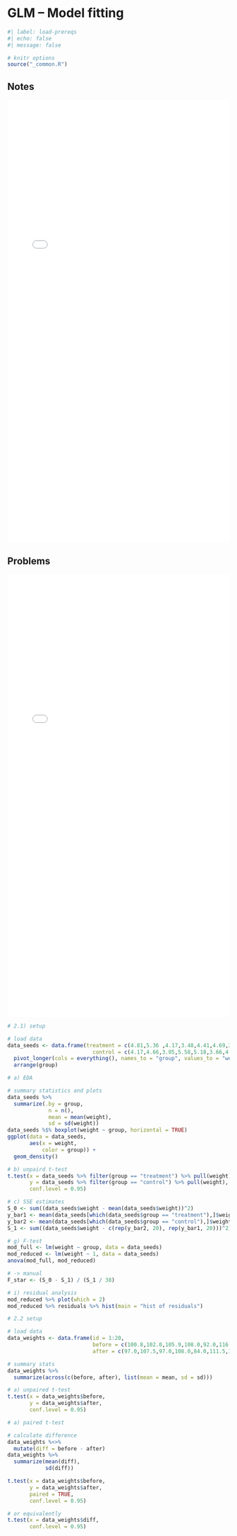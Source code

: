 # GLM -- Model fitting

```r
#| label: load-prereqs
#| echo: false
#| message: false

# knitr options
source("_common.R")

```

## Notes

<embed src="files/glm-2-notes.pdf"type="application/pdf" width="100%" height="1000px"></embed>

## Problems

<embed src="files/glm-2-problems.pdf"type="application/pdf" width="100%" height="1000px"></embed>

```r

# 2.1) setup

# load data
data_seeds <- data.frame(treatment = c(4.81,5.36 ,4.17,3.48,4.41,4.69,3.59,4.44,5.87,4.89,3.83,4.71,6.03,5.48,4.98,4.32,4.90,5.15,5.75,6.34),
                           control = c(4.17,4.66,3.05,5.58,5.18,3.66,4.01,4.50,6.11,3.90,4.10,4.61,5.17,5.62,3.57,4.53,5.33,6.05,5.59,5.14)) %>% 
  pivot_longer(cols = everything(), names_to = "group", values_to = "weight") %>% 
  arrange(group)

# a) EDA

# summary statistics and plots
data_seeds %>% 
  summarize(.by = group,
             n = n(),
             mean = mean(weight),
             sd = sd(weight))
data_seeds %$% boxplot(weight ~ group, horizontal = TRUE)
ggplot(data = data_seeds,
       aes(x = weight,
           color = group)) + 
  geom_density()

# b) unpaird t-test
t.test(x = data_seeds %>% filter(group == "treatment") %>% pull(weight),
       y = data_seeds %>% filter(group == "control") %>% pull(weight),
       conf.level = 0.95)

# c) SSE estimates
S_0 <- sum((data_seeds$weight - mean(data_seeds$weight))^2)
y_bar1 <- mean(data_seeds[which(data_seeds$group == "treatment"),]$weight)
y_bar2 <- mean(data_seeds[which(data_seeds$group == "control"),]$weight)
S_1 <- sum((data_seeds$weight - c(rep(y_bar2, 20), rep(y_bar1, 20)))^2) # order based on how sorted

# g) F-test
mod_full <- lm(weight ~ group, data = data_seeds)
mod_reduced <- lm(weight ~ 1, data = data_seeds) 
anova(mod_full, mod_reduced)

# -> manual
F_star <- (S_0 - S_1) / (S_1 / 38)

# i) residual analysis 
mod_reduced %>% plot(which = 2)
mod_reduced %>% residuals %>% hist(main = "hist of residuals")

```

```r

# 2.2 setup

# load data
data_weights <- data.frame(id = 1:20,
                           before = c(100.8,102.0,105.9,108.0,92.0,116.7,110.2,135.0,123.5,95.0,105.0,85.0,107.2,80.0,115.1,103.5,82.0,101.5,103.5,93.0),
                           after = c(97.0,107.5,97.0,108.0,84.0,111.5,102.5,127.5,118.5,94.2,105.0,82.4,98.2,83.6,115.0,103.0,80.0,101.5,102.6,93.0))

# summary stats
data_weights %>% 
  summarize(across(c(before, after), list(mean = mean, sd = sd)))

# a) unpaired t-test
t.test(x = data_weights$before,
       y = data_weights$after,
       conf.level = 0.95)

# a) paired t-test

# calculate difference
data_weights %<>% 
  mutate(diff = before - after)
data_weights %>% 
  summarize(mean(diff),
            sd(diff))

t.test(x = data_weights$before,
       y = data_weights$after,
       paired = TRUE,
       conf.level = 0.95)

# or equivalently
t.test(x = data_weights$diff,
       conf.level = 0.95)

```
